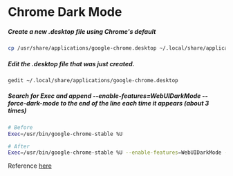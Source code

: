 # Chrome Dark Mode
##### Create a new .desktop file using Chrome's default
```bash
cp /usr/share/applications/google-chrome.desktop ~/.local/share/applications/google-chrome.desktop
```
##### Edit the .desktop file that was just created.
```bash
gedit ~/.local/share/applications/google-chrome.desktop
```
##### Search for Exec and append --enable-features=WebUIDarkMode --force-dark-mode to the end of the line each time it appears (about 3 times)
```bash
# Before
Exec=/usr/bin/google-chrome-stable %U
```
```bash
# After
Exec=/usr/bin/google-chrome-stable %U --enable-features=WebUIDarkMode --force-dark-mode
```

Reference [here](https://askubuntu.com/a/1397293)